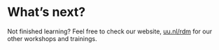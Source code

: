 # What's next?

Not finished learning? Feel free to check our website, [uu.nl/rdm](https://www.uu.nl/en/research/research-data-management/training-workshops/) for our other workshops and trainings.